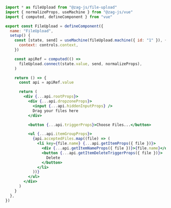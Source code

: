 ```jsx
import * as fileUpload from "@zag-js/file-upload"
import { normalizeProps, useMachine } from "@zag-js/vue"
import { computed, defineComponent } from "vue"

export const FileUpload = defineComponent({
  name: "FileUpload",
  setup() {
    const [state, send] = useMachine(fileUpload.machine({ id: "1" }), {
      context: controls.context,
    })

    const apiRef = computed(() =>
      fileUpload.connect(state.value, send, normalizeProps),
    )

    return () => {
      const api = apiRef.value

      return (
        <div {...api.rootProps}>
          <div {...api.dropzoneProps}>
            <input {...api.hiddenInputProps} />
            Drag your files here
          </div>

          <button {...api.triggerProps}>Choose Files...</button>

          <ul {...api.itemGroupProps}>
            {api.acceptedFiles.map((file) => (
              <li key={file.name} {...api.getItemProps({ file })}>
                <div {...api.getItemNameProps({ file })}>{file.name}</div>
                <button {...api.getItemDeleteTriggerProps({ file })}>
                  Delete
                </button>
              </li>
            ))}
          </ul>
        </div>
      )
    }
  },
})
```
